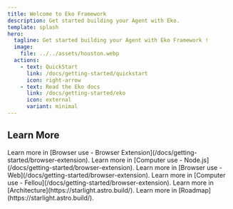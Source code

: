 ```yaml
---
title: Welcome to Eko Framework
description: Get started building your Agent with Eko.
template: splash
hero:
  tagline: Get started building your Agent with Eko Framework !
  image:
    file: ../../assets/houston.webp
  actions:
    - text: QuickStart
      link: /docs/getting-started/quickstart
      icon: right-arrow
    - text: Read the Eko docs
      link: /docs/getting-started/eko
      icon: external
      variant: minimal
---
```



## Learn More

<CardGrid>
	<Card title="Use Eko in Browser Extension" icon="extension">
		Learn more in [Browser use - Browser Extension](/docs/getting-started/browser-extension).
	</Card>
	<Card title="Use Eko in Node.js" icon="node">
		Learn more in [Computer use - Node.js](/docs/getting-started/browser-extension).
	</Card>
	<Card title="Use Eko in Web" icon="internet">
		Learn more in [Browser use - Web](/docs/getting-started/browser-extension).
	</Card>
	<Card title="Use Eko in AI-Browser Fellou" icon="computer">
		Learn more in [Computer use - Fellou](/docs/getting-started/browser-extension).
	</Card>
	<Card title="Architecture" icon="architecture">
		Learn more in [Architecture](https://starlight.astro.build/).
	</Card>
	<Card title="Roadmap" icon="roadmap">
		Learn more in [Roadmap](https://starlight.astro.build/).
	</Card>
</CardGrid>
